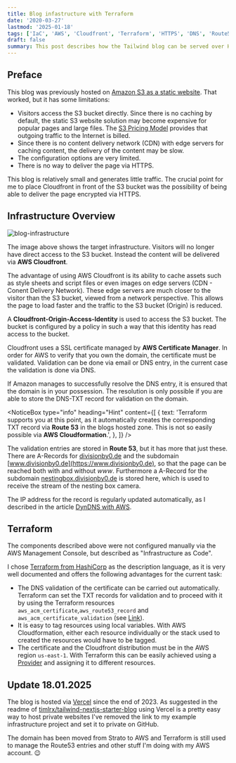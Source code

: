 ```yaml
---
title: Blog infastructure with Terraform
date: '2020-03-27'
lastmod: '2025-01-18'
tags: ['IaC', 'AWS', 'Cloudfront', 'Terraform', 'HTTPS', 'DNS', 'Route53']
draft: false
summary: This post describes how the Tailwind blog can be served over HTTPS with AWS Cloudfront. The entire AWS infrastructure is managed via Terraform as infrastructure as code (IaC).
---
```


## Preface

This blog was previously hosted on [Amazon S3 as a static website](https://docs.aws.amazon.com/de_de/AmazonS3/latest/dev/WebsiteHosting.html).
That worked, but it has some limitations:

- Visitors access the S3 bucket directly. Since there is no caching by default, the static S3 website solution may become expensive for popular pages and large files. The [S3 Pricing Model](https://aws.amazon.com/de/s3/pricing/) provides that outgoing traffic to the Internet is billed.
- Since there is no content delivery network (CDN) with edge servers for caching content, the delivery of the content may be slow.
- The configuration options are very limited.
- There is no way to deliver the page via HTTPS.

This blog is relatively small and generates little traffic. The crucial point for me to place Cloudfront in front of the S3 bucket was the possibility of being able to deliver the page encrypted via HTTPS.

## Infrastructure Overview

![blog-infrastructure](/static/blog/2020-03-27-blog-infrastucture.png 'technical infrastructure of divisionby0 blog')

The image above shows the target infrastructure. Visitors will no longer have direct access to the S3 bucket. Instead the content will be delivered via **AWS Cloudfront**.

The advantage of using AWS Cloudfront is its ability to cache assets such as style sheets and script files or even images on edge servers (CDN - Conent Delivery Network).
These edge servers are much closer to the visitor than the S3 bucket, viewed from a network perspective.
This allows the page to load faster and the traffic to the S3 bucket (Origin) is reduced.

A **Cloudfront-Origin-Access-Identity** is used to access the S3 bucket. The bucket is configured by a policy in such a way that this identity has read access to the bucket.

Cloudfront uses a SSL certificate managed by **AWS Certificate Manager**. In order for AWS to verify that you own the domain, the certificate must be validated.
Validation can be done via email or DNS entry, in the current case the validation is done via DNS.

If Amazon manages to successfully resolve the DNS entry, it is ensured that the domain is in your possession.
The resolution is only possible if you are able to store the DNS-TXT record for validation on the domain.

<NoticeBox
  type="info"
  heading="Hint"
  content={[
    {
      text: 'Terraform supports you at this point, as it automatically creates the corresponding TXT record via <b>Route 53</b> in the blogs hosted zone. This is not so easily possible via <b>AWS Cloudformation</b>.',
    },
  ]}
/>

The validation entries are stored in **Route 53**, but it has more that just these. There are A-Records for [divisionby0.de](https://divisionby0.de) and the subdomain [www.divisionby0.de](https://www.divisionby0.de), so that the page can be reached both with and without _www_.
Furthermore a A-Record for the subdomain [nestingbox.divisionby0.de](http://nestingbox.divisionby0.de) is stored here, which is used to receive the stream of the nesting box camera.

The IP address for the record is regularly updated automatically, as I described in the article [DynDNS with AWS](https://divisionby0.de/blog/2019-09-15--AWS-DynDNS).

## Terraform

The components described above were not configured manually via the AWS Management Console, but described as "Infrastructure as Code".

I chose [Terraform from HashiCorp](https://www.terraform.io/) as the description language, as it is very well documented and offers the following advantages for the current task:

- The DNS validation of the certificate can be carried out automatically. Terraform can set the TXT records for validation and to proceed with it by using the Terraform resources `aws_acm_certificate`,`aws_route53_record` and `aws_acm_certificate_validation` (see [Link](https://www.terraform.io/docs/providers/aws/r/acm_certificate_validation.html)).
- It is easy to tag resources using local variables. With AWS Cloudformation, either each resource individually or the stack used to created the resources would have to be tagged.
- The certificate and the Cloudfront distribution must be in the AWS region `us-east-1`. With Terraform this can be easily achieved using a [Provider](https://www.terraform.io/docs/providers/aws/index.html) and assigning it to different resources.

## Update 18.01.2025

The blog is hosted via [Vercel](https://vercel.com/) since the end of 2023. As suggested in the readme of [timlrx/tailwind-nextjs-starter-blog](https://github.com/timlrx/tailwind-nextjs-starter-blog?tab=readme-ov-file#vercel)
using Vercel is a pretty easy way to host private websites I've removed the link to my example infrastructure project and set it to private on GitHub.

The domain has been moved from Strato to AWS and Terraform is still used to manage the Route53 entries and other stuff I'm doing with my AWS account. 😉
